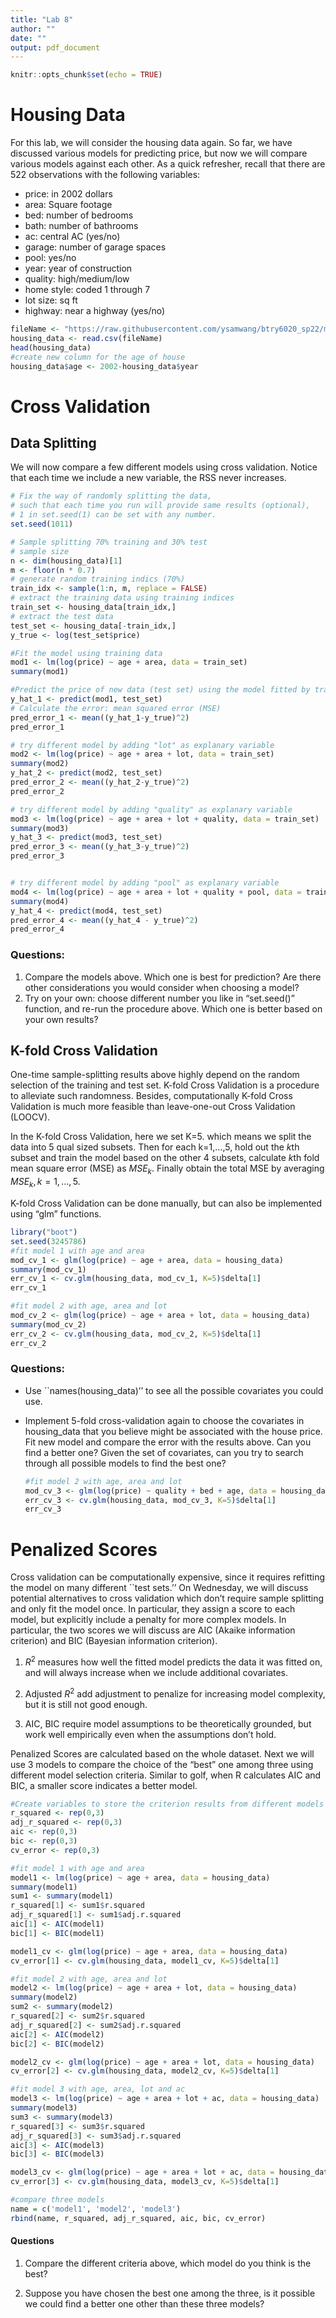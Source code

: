 ```yaml
---
title: "Lab 8"
author: ""
date: ""
output: pdf_document
---
```


```r
knitr::opts_chunk$set(echo = TRUE)
```

# Housing Data

For this lab, we will consider the housing data again. So far, we have discussed various models for predicting price, but now we will compare various models against each other. As a quick refresher, recall that there are 522 observations with the following variables:

-   price: in 2002 dollars
-   area: Square footage
-   bed: number of bedrooms
-   bath: number of bathrooms
-   ac: central AC (yes/no)
-   garage: number of garage spaces
-   pool: yes/no
-   year: year of construction
-   quality: high/medium/low
-   home style: coded 1 through 7
-   lot size: sq ft
-   highway: near a highway (yes/no)

```r
fileName <- "https://raw.githubusercontent.com/ysamwang/btry6020_sp22/main/lectureData/estate.csv"
housing_data <- read.csv(fileName)
head(housing_data)
#create new column for the age of house
housing_data$age <- 2002-housing_data$year
```

\newpage

# Cross Validation

## Data Splitting

We will now compare a few different models using cross validation. Notice that each time we include a new variable, the RSS never increases.

```r
# Fix the way of randomly splitting the data, 
# such that each time you run will provide same results (optional),
# 1 in set.seed(1) can be set with any number. 
set.seed(1011)

# Sample splitting 70% training and 30% test
# sample size
n <- dim(housing_data)[1]
m <- floor(n * 0.7)
# generate random training indics (70%)
train_idx <- sample(1:n, m, replace = FALSE)
# extract the training data using training indices
train_set <- housing_data[train_idx,]
# extract the test data
test_set <- housing_data[-train_idx,]
y_true <- log(test_set$price)

#Fit the model using training data 
mod1 <- lm(log(price) ~ age + area, data = train_set)
summary(mod1)

#Predict the price of new data (test set) using the model fitted by training set
y_hat_1 <- predict(mod1, test_set)
# Calculate the error: mean squared error (MSE) 
pred_error_1 <- mean((y_hat_1-y_true)^2)
pred_error_1

# try different model by adding "lot" as explanary variable
mod2 <- lm(log(price) ~ age + area + lot, data = train_set)
summary(mod2)
y_hat_2 <- predict(mod2, test_set)
pred_error_2 <- mean((y_hat_2-y_true)^2)
pred_error_2

# try different model by adding "quality" as explanary variable
mod3 <- lm(log(price) ~ age + area + lot + quality, data = train_set)
summary(mod3)
y_hat_3 <- predict(mod3, test_set)
pred_error_3 <- mean((y_hat_3-y_true)^2)
pred_error_3


# try different model by adding "pool" as explanary variable
mod4 <- lm(log(price) ~ age + area + lot + quality + pool, data = train_set)
summary(mod4)
y_hat_4 <- predict(mod4, test_set)
pred_error_4 <- mean((y_hat_4 - y_true)^2)
pred_error_4


```

### Questions:

1.  Compare the models above. Which one is best for prediction? Are there other considerations you would consider when choosing a model?
2.  Try on your own: choose different number you like in "set.seed()" function, and re-run the procedure above. Which one is better based on your own results?

## K-fold Cross Validation

One-time sample-splitting results above highly depend on the random selection of the training and test set. K-fold Cross Validation is a procedure to alleviate such randomness. Besides, computationally K-fold Cross Validation is much more feasible than leave-one-out Cross Validation (LOOCV).

In the K-fold Cross Validation, here we set K=5. which means we split the data into 5 qual sized subsets. Then for each k=1,...,5, hold out the $k$th subset and train the model based on the other 4 subsets, calculate $k$th fold mean square error (MSE) as $MSE_k$. Finally obtain the total MSE by averaging $MSE_k, k=1,...,5$.

K-fold Cross Validation can be done manually, but can also be implemented using "glm" functions.

```r
library("boot")
set.seed(3245786)
#fit model 1 with age and area
mod_cv_1 <- glm(log(price) ~ age + area, data = housing_data)
summary(mod_cv_1)
err_cv_1 <- cv.glm(housing_data, mod_cv_1, K=5)$delta[1]
err_cv_1

#fit model 2 with age, area and lot
mod_cv_2 <- glm(log(price) ~ age + area + lot, data = housing_data)
summary(mod_cv_2)
err_cv_2 <- cv.glm(housing_data, mod_cv_2, K=5)$delta[1]
err_cv_2
```

### Questions:

-   Use \`\`names(housing_data)'' to see all the possible covariates you could use.

-   Implement 5-fold cross-validation again to choose the covariates in housing_data that you believe might be associated with the house price. Fit new model and compare the error with the results above. Can you find a better one? Given the set of covariates, can you try to search through all possible models to find the best one?

    ```r
    #fit model 2 with age, area and lot
    mod_cv_3 <- glm(log(price) ~ quality + bed + age, data = housing_data)
    err_cv_3 <- cv.glm(housing_data, mod_cv_3, K=5)$delta[1]
    err_cv_3
    ```

# Penalized Scores

Cross validation can be computationally expensive, since it requires refitting the model on many different \`\`test sets.'' On Wednesday, we will discuss potential alternatives to cross validation which don't require sample splitting and only fit the model once. In particular, they assign a score to each model, but explicitly include a penalty for more complex models. In particular, the two scores we will discuss are AIC (Akaike information criterion) and BIC (Bayesian information criterion).

1.  $R^2$ measures how well the fitted model predicts the data it was fitted on, and will always increase when we include additional covariates.

2.  Adjusted $R^2$ add adjustment to penalize for increasing model complexity, but it is still not good enough.

3.  AIC, BIC require model assumptions to be theoretically grounded, but work well empirically even when the assumptions don't hold.

Penalized Scores are calculated based on the whole dataset. Next we will use 3 models to compare the choice of the "best" one among three using different model selection criteria. Similar to golf, when R calculates AIC and BIC, a smaller score indicates a better model.

```r
#Create variables to store the criterion results from different models
r_squared <- rep(0,3) 
adj_r_squared <- rep(0,3)
aic <- rep(0,3)
bic <- rep(0,3)
cv_error <- rep(0,3)

#fit model 1 with age and area
model1 <- lm(log(price) ~ age + area, data = housing_data)
summary(model1)
sum1 <- summary(model1)
r_squared[1] <- sum1$r.squared
adj_r_squared[1] <- sum1$adj.r.squared
aic[1] <- AIC(model1)
bic[1] <- BIC(model1)

model1_cv <- glm(log(price) ~ age + area, data = housing_data)
cv_error[1] <- cv.glm(housing_data, model1_cv, K=5)$delta[1]

#fit model 2 with age, area and lot
model2 <- lm(log(price) ~ age + area + lot, data = housing_data)
summary(model2)
sum2 <- summary(model2)
r_squared[2] <- sum2$r.squared
adj_r_squared[2] <- sum2$adj.r.squared
aic[2] <- AIC(model2)
bic[2] <- BIC(model2)

model2_cv <- glm(log(price) ~ age + area + lot, data = housing_data)
cv_error[2] <- cv.glm(housing_data, model2_cv, K=5)$delta[1]

#fit model 3 with age, area, lot and ac
model3 <- lm(log(price) ~ age + area + lot + ac, data = housing_data)
summary(model3)
sum3 <- summary(model3)
r_squared[3] <- sum3$r.squared
adj_r_squared[3] <- sum3$adj.r.squared
aic[3] <- AIC(model3)
bic[3] <- BIC(model3)

model3_cv <- glm(log(price) ~ age + area + lot + ac, data = housing_data)
cv_error[3] <- cv.glm(housing_data, model3_cv, K=5)$delta[1]

#compare three models
name = c('model1', 'model2', 'model3')
rbind(name, r_squared, adj_r_squared, aic, bic, cv_error)
```

#### Questions

1.  Compare the different criteria above, which model do you think is the best?

2.  Suppose you have chosen the best one among the three, is it possible we could find a better one other than these three models?
